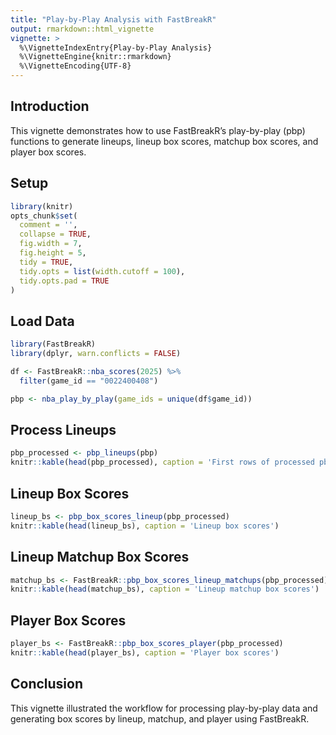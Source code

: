 ```yaml
---
title: "Play-by-Play Analysis with FastBreakR"
output: rmarkdown::html_vignette
vignette: >
  %\VignetteIndexEntry{Play-by-Play Analysis}
  %\VignetteEngine{knitr::rmarkdown}
  %\VignetteEncoding{UTF-8}
---
```


## Introduction

This vignette demonstrates how to use FastBreakR's play-by-play (pbp) functions to generate lineups,
lineup box scores, matchup box scores, and player box scores.

## Setup

```r
library(knitr)
opts_chunk$set(
  comment = '',
  collapse = TRUE,
  fig.width = 7,
  fig.height = 5,
  tidy = TRUE,
  tidy.opts = list(width.cutoff = 100),
  tidy.opts.pad = TRUE
)
```

## Load Data

```r
library(FastBreakR)
library(dplyr, warn.conflicts = FALSE)

df <- FastBreakR::nba_scores(2025) %>%
  filter(game_id == "0022400408")

pbp <- nba_play_by_play(game_ids = unique(df$game_id))
```

## Process Lineups

```r
pbp_processed <- pbp_lineups(pbp)
knitr::kable(head(pbp_processed), caption = 'First rows of processed pbp')
```

## Lineup Box Scores

```r
lineup_bs <- pbp_box_scores_lineup(pbp_processed)
knitr::kable(head(lineup_bs), caption = 'Lineup box scores')
```

## Lineup Matchup Box Scores

```r
matchup_bs <- FastBreakR::pbp_box_scores_lineup_matchups(pbp_processed)
knitr::kable(head(matchup_bs), caption = 'Lineup matchup box scores')
```

## Player Box Scores

```r
player_bs <- FastBreakR::pbp_box_scores_player(pbp_processed)
knitr::kable(head(player_bs), caption = 'Player box scores')
```

## Conclusion

This vignette illustrated the workflow for processing play-by-play data
and generating box scores by lineup, matchup, and player using FastBreakR.
